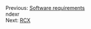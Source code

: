 <div class="pagination">
<div class="prev">Previous: [Software requirements](SoftwareRequirements.html)</div>
<div class="curr">ndexr</div>
<div class="next">Next: [RCX](RCX.html)</div>
</div>
